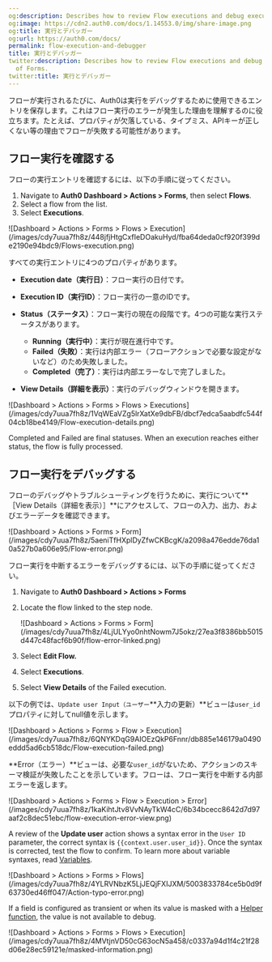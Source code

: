 ```yaml
---
og:description: Describes how to review Flow executions and debug executions of Forms.
og:image: https://cdn2.auth0.com/docs/1.14553.0/img/share-image.png
og:title: 実行とデバッガー
og:url: https://auth0.com/docs/
permalink: flow-execution-and-debugger
title: 実行とデバッガー
twitter:description: Describes how to review Flow executions and debug executions
  of Forms.
twitter:title: 実行とデバッガー
---
```


フローが実行されるたびに、Auth0は実行をデバッグするために使用できるエントリを保存します。これはフロー実行のエラーが発生した理由を理解するのに役立ちます。たとえば、プロパティが欠落している、タイプミス、APIキーが正しくない等の理由でフローが失敗する可能性があります。

## フロー実行を確認する

フローの実行エントリを確認するには、以下の手順に従ってください。

1. Navigate to **Auth0 Dashboard > Actions > Forms**, then select **Flows**.
2. Select a flow from the list.
3. Select **Executions**.

<Frame>![Dashboard > Actions > Forms > Flows > Execution](/images/cdy7uua7fh8z/448jfjHtgCxfIeDOakuHyd/fba64deda0cf920f399de2190e94bdc9/Flows-execution.png)</Frame>

すべての実行エントリに4つのプロパティがあります。

* **Execution date（実行日）**：フロー実行の日付です。
* **Execution ID（実行ID）**：フロー実行の一意のIDです。
* **Status（ステータス）**：フロー実行の現在の段階です。4つの可能な実行ステータスがあります。

  + **Running（実行中）**：実行が現在進行中です。
  + **Failed（失敗）**：実行は内部エラー（フローアクションで必要な設定がないなど）のため失敗しました。
  + **Completed（完了）**：実行は内部エラーなしで完了しました。
* **View Details（詳細を表示）**：実行のデバッグウィンドウを開きます。

<Frame>![Dashboard > Actions >  Forms > Flows > Executions](/images/cdy7uua7fh8z/1VqWEaVZg5lrXatXe9dbFB/dbcf7edca5aabdfc544f04cb18be4149/Flow-execution-details.png)</Frame>

<Callout icon="file-lines" color="#0EA5E9" iconType="regular">

Completed and Failed are final statuses. When an execution reaches either status, the flow is fully processed.

</Callout>

## フロー実行をデバッグする

フローのデバッグやトラブルシューティングを行うために、実行について**［View Details（詳細を表示）］**にアクセスして、フローの入力、出力、およびエラーデータを確認できます。

<Frame>![Dashboard > Actions > Forms > Form](/images/cdy7uua7fh8z/5aeniTfHXplDyZfwCKBcgK/a2098a476edde76da10a527b0a606e95/Flow-error.png)</Frame>

フロー実行を中断するエラーをデバッグするには、以下の手順に従ってください。

1. Navigate to **Auth0 Dashboard > Actions > Forms**
2. Locate the flow linked to the step node.

   <Frame>![Dashboard > Actions > Forms > Form](/images/cdy7uua7fh8z/4LjULYyo0nhtNowm7J5okz/27ea3f8386bb5015d447c48facf6b90f/flow-error-linked.png)</Frame>
3. Select **Edit Flow.**
4. Select **Executions**.
5. Select **View Details** of the Failed execution.

以下の例では、`Update user Input（ユーザー`**入力の更新）**ビューは`user_id`プロパティに対してnull値を示します。

<Frame>![Dashboard > Actions > Forms > Flow > Execution](/images/cdy7uua7fh8z/6QNYKDqG9AIOEzQkP6Fnnr/db885e146179a0490eddd5ad6cb518dc/Flow-execution-failed.png)</Frame>

**Error（エラー）**ビューは、必要な`user_id`がないため、アクションのスキーマ検証が失敗したことを示しています。フローは、フロー実行を中断する内部エラーを返します。

<Frame>![Dashboard > Actions > Forms > Flow > Execution > Error](/images/cdy7uua7fh8z/1kaKihtJtv8VvNAyTkW4cC/6b34bcecc8642d7d97aaf2c8dec51ebc/flow-execution-error-view.png)</Frame>

A review of the **Update user** action shows a syntax error in the `User ID` parameter, the correct syntax is `{{context.user.user_id}}`. Once the syntax is corrected, test the flow to confirm. To learn more about variable syntaxes, read [Variables](/docs/customize/forms/variables).

<Frame>![Dashboard > Actions > Forms > Flows](/images/cdy7uua7fh8z/4YLRVNbzK5LjJEQjFXIJXM/5003833784ce5b0d9f63730ed46ff047/Action-typo-error.png)</Frame>

<Callout icon="file-lines" color="#0EA5E9" iconType="regular">

If a field is configured as transient or when its value is masked with a [Helper function](/docs/customize/forms/variables#helper-functions), the value is not available to debug.

<Frame>![Dashboard > Actions > Forms > Flows > Execution](/images/cdy7uua7fh8z/4MVtjnVD50cG63ocN5a458/c0337a94d1f4c21f28d06e28ec59121e/masked-information.png)</Frame>
</Callout>